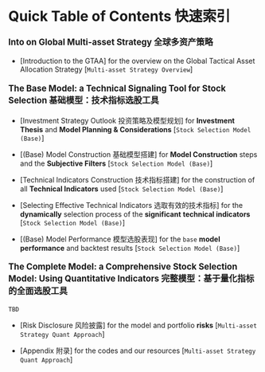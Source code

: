 # Quick Table of Contents 快速索引{-}  

#### <span style="font-weight:700;font-size:17px">Into on Global Multi-asset Strategy 全球多资产策略</span> {-} 

* [Introduction to the GTAA] for the overview on the Global Tactical Asset Allocation Strategy   [`Multi-asset Strategy Overview`]   

#### <span style="font-weight:700;font-size:17px">The Base Model: a Technical Signaling Tool for Stock Selection 基础模型：技术指标选股工具</span> {-} 

* [Investment Strategy Outlook 投资策略及模型规划] for **Investment Thesis** and **Model Planning & Considerations** [`Stock Selection Model (Base)`]   

* [(Base) Model Construction 基础模型搭建] for **Model Construction** steps and the **Subjective Filters** [`Stock Selection Model (Base)`]  

* [Technical Indicators Construction 技术指标搭建] for the construction of all **Technical Indicators** used [`Stock Selection Model (Base)`]  

* [Selecting Effective Technical Indicators 选取有效的技术指标] for the **dynamically** selection process of the **significant** **technical indicators** [`Stock Selection Model (Base)`]  

* [(Base) Model Performance 模型选股表现] for the `base` **model performance** and backtest results [`Stock Selection Model (Base)`]  


#### <span style="font-weight:700;font-size:17px">The Complete Model: a Comprehensive Stock Selection Model: Using Quantitative Indicators 完整模型：基于量化指标的全面选股工具</span> {-} 

`TBD`


* [Risk Disclosure 风险披露] for the model and portfolio **risks** [`Multi-asset Strategy Quant Approach`]  

* [Appendix 附录] for the codes and our resources [`Multi-asset Strategy Quant Approach`]   



